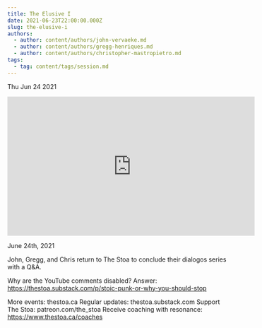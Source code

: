 ```yaml
---
title: The Elusive I
date: 2021-06-23T22:00:00.000Z
slug: the-elusive-i
authors:
  - author: content/authors/john-vervaeke.md
  - author: content/authors/gregg-henriques.md
  - author: content/authors/christopher-mastropietro.md
tags:
  - tag: content/tags/session.md
---
```






Thu Jun 24 2021

<iframe width="560" height="315" src="https://www.youtube.com/embed/BL9X4UKeuVo" title="The Elusive I w/ John Vervaeke, Gregg Henriques, and Christopher Mastropietro" frameborder="0" allow="accelerometer; autoplay; clipboard-write; encrypted-media; gyroscope; picture-in-picture" allowfullscreen ></iframe>

June 24th, 2021

John, Gregg, and Chris return to The Stoa to conclude their dialogos series with a Q&A.

Why are the YouTube comments disabled? Answer: https://thestoa.substack.com/p/stoic-punk-or-why-you-should-stop

More events: thestoa.ca
Regular updates: thestoa.substack.com
Support The Stoa: patreon.com/the_stoa
Receive coaching with resonance: https://www.thestoa.ca/coaches


